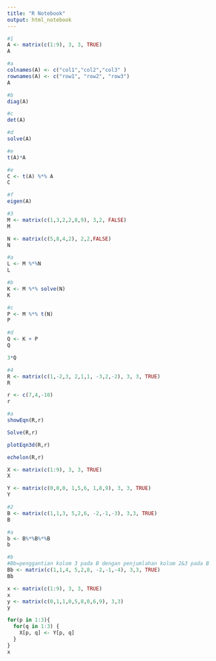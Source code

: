 ---
title: "R Notebook"
output: html_notebook
---

```{r}
#1
A <- matrix(c(1:9), 3, 3, TRUE)
A
```
```{r}
#a
colnames(A) <- c("col1","col2","col3" )
rownames(A) <- c("row1", "row2", "row3")
A
```
```{r}
#b
diag(A)
```
```{r}
#c
det(A)
```
```{r}
#d
solve(A)
```
```{r}
#e
t(A)*A
```
```{r}
#e
C <- t(A) %*% A
C
```
```{r}
#f
eigen(A)
```
```{r}
#3
M <- matrix(c(1,3,2,2,8,9), 3,2, FALSE)
M
```
```{r}
N <- matrix(c(5,8,4,2), 2,2,FALSE)
N
```
```{r}
#a
L <- M %*%N
L
```
```{r}
#b
K <- M %*% solve(N)
K
```
```{r}
#c
P <- M %*% t(N)
P
```
```{r}
#d
Q <- K + P
Q
```
```{r}
3*Q
```
```{r}
#4
R <- matrix(c(1,-2,3, 2,1,1, -3,2,-2), 3, 3, TRUE)
R
```
```{r}
r <- c(7,4,-10)
r
```
```{r}
#a
showEqn(R,r)
```
```{r}
Solve(R,r)
```
```{r}
plotEqn3d(R,r)
```
```{r}
echelon(R,r)
```
```{r}
X <- matrix(c(1:9), 3, 3, TRUE)
X
```
```{r}
Y <- matrix(c(0,0,0, 1,5,6, 1,8,9), 3, 3, TRUE)
Y
```
```{r}
#2
B <- matrix(c(1,1,3, 5,2,6, -2,-1,-3), 3,3, TRUE)
B
```
```{r}
#a
b <- B%*%B%*%B
b
```
```{r}
#b
#Bb=penggantian kolom 3 pada B dengan penjumlahan kolom 2&3 pada B
Bb <- matrix(c(1,1,4, 5,2,8, -2,-1,-4), 3,3, TRUE)
Bb
```
```{r}
x <- matrix(c(1:9), 3, 3, TRUE)
x
y <- matrix(c(0,1,1,0,5,8,0,6,9), 3,3)
y
```
```{r}
for(p in 1:3){
  for(q in 1:3) {
    X[p, q] <- Y[p, q]
  }
}
x
```

